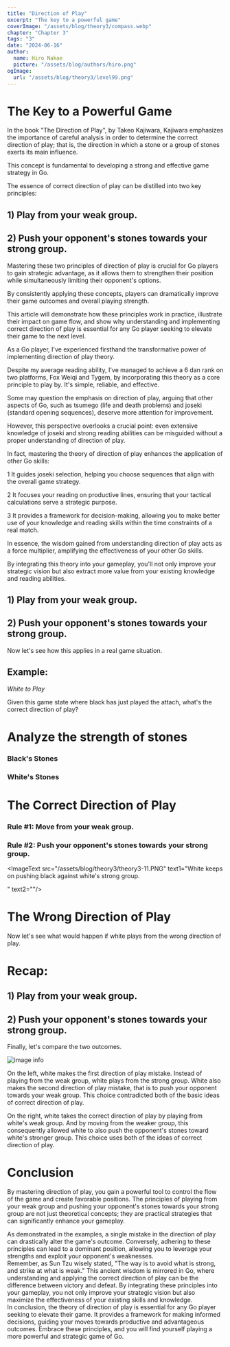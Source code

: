 ```yaml
---
title: "Direction of Play"
excerpt: "The key to a powerful game"
coverImage: "/assets/blog/theory3/compass.webp"
chapter: "Chapter 3"
tags: "3"
date: "2024-06-16"
author:
  name: Hiro Nakae
  picture: "/assets/blog/authors/hiro.png"
ogImage:
  url: "/assets/blog/theory3/level99.png"
---
```




<div className="mt-8"/>


# The Key to a Powerful Game

<div className="mt-4"/>

In the book "The Direction of Play", by Takeo Kajiwara, Kajiwara emphasizes the importance of careful analysis in order to determine the correct direction of play; that is, the direction in which a stone or a group of stones exerts its main influence. 
<div className="mt-2"/>
This concept is fundamental to developing a strong and effective game strategy in Go.


<div className="mt-8"/>

The essence of correct direction of play can be distilled into two key principles:

<div className="mt-4"/>

## 1) Play from your weak group.

<div className="mt-2"/>

## 2) Push your opponent's stones towards your strong group.

<div className="mt-8"/>

Mastering these two principles of direction of play is crucial for Go players to gain strategic advantage, as it allows them to strengthen their position while simultaneously limiting their opponent's options. 
<div className="mt-2"/>
By consistently applying these concepts, players can dramatically improve their game outcomes and overall playing strength.

<div className="mt-4"/>

This article will demonstrate how these principles work in practice, illustrate their impact on game flow, and show why understanding and implementing correct direction of play is essential for any Go player seeking to elevate their game to the next level.

<div className="mt-4"/>

As a Go player, I've experienced firsthand the transformative power of implementing direction of play theory. 
<div className="mt-2"/>
Despite my average reading ability, I've managed to achieve a 6 dan rank on two platforms, Fox Weiqi and Tygem, by incorporating this theory as a core principle to play by. It's simple, reliable, and effective. 

<div className="mt-4"/>

Some may question the emphasis on direction of play, arguing that other aspects of Go, such as tsumego (life and death problems) and joseki (standard opening sequences), deserve more attention for improvement. 
<div className="mt-2"/>
However, this perspective overlooks a crucial point: even extensive knowledge of joseki and strong reading abilities can be misguided without a proper understanding of direction of play.

<div className="mt-4"/>

In fact, mastering the theory of direction of play enhances the application of other Go skills:

<div className="mt-4"/>

1 It guides joseki selection, helping you choose sequences that align with the overall game strategy.

<div className="mt-2"/>

2 It focuses your reading on productive lines, ensuring that your tactical calculations serve a strategic purpose.

<div className="mt-2"/>

3 It provides a framework for decision-making, allowing you to make better use of your knowledge and reading skills within the time constraints of a real match.

<div className="mt-4"/>

In essence, the wisdom gained from understanding direction of play acts as a force multiplier, amplifying the effectiveness of your other Go skills. 
<div className="mt-2"/>
By integrating this theory into your gameplay, you'll not only improve your strategic vision but also extract more value from your existing knowledge and reading abilities.

<div className="mt-4"/>

## 1) Play from your weak group.

<div className="mt-2"/>

## 2) Push your opponent's stones towards your strong group.

Now let's see how this applies in a real game situation. 

<div className="mt-8"/>

## Example:

<div className="mt-4"/>

_White to Play_

Given this game state where black has just played the attach, what's the correct direction of play?

<ImageText src="/assets/blog/theory3/theory3-1.PNG" text1="The first thing we need to check is the strength of each of the groups. Which groups are weak? Which groups are strong?
" text2="If we can't judge the strenth and weakness of a group, we won't be able to use the two basic concepts of direction of,
1 play from your weak group.
2 push your opponent's stones against your strong group. For this reason, we'll first take a look at each of the groups on this board."/>



# Analyze the strength of stones

<div className="mt-4"/>

###  Black's Stones

<ImageText src="/assets/blog/theory3/theory3-1.PNG" text1=" First of all, the upper left and upper right corners are alive and strong. Also the large knight enclosure in the bottom right is pretty stable so we can call that a strong group as well. The one extension stone at R9 has a connection in either side in miai, so it's not a weak stone that we will need to worry about. " text2="This leaves us with the one group in the center. It has no base and no eye shape. It's a floating weak group."/>

### White's Stones

<ImageText src="/assets/blog/theory3/theory3-2.PNG" text1="The group on the upper side is fully connected up, and it has a lot of territory (eye space) so it is a strong group. Based on how you look at it, you could even treat it as a wall of thickness. The one stone on the star point in the bottom left is left alone so it's strong for now. So this leaves us with the one group in the center." text2="This white group in the center as it is in the moment carries this weakness."/>



<ImageText src="/assets/blog/theory3/theory3-3.PNG" text1="If white responds by defending the cutting point," text2=""/>



<ImageText src="/assets/blog/theory3/theory3-4.PNG" text1="Black can jump.
And white is left with zero eyes." text2="Given this reality, this white group cannot be considered strong.
It's more like an unstable group because the eye shape is not there yet.
So we can say that this group is a weak group."/>


<ImageText src="/assets/blog/theory3/theory3-1.PNG" text1="Great, so now we've checked the status of all groups on the board for both sides.
White has a weak group in the center so we'll have to care for it as we play our next moves. With this in mind, we'll look at the two theories of direction again." text2=""/>

# The Correct Direction of Play

<div className="mt-4"/>

### Rule #1: Move from your weak group.

<div className="mt-2"/>

### Rule #2: Push your opponent's stones towards your strong group.

<ImageText src="/assets/blog/theory3/theory3-5.PNG" text1="We are both playing from white's unstable group in the center, and pushing black's weak group against white's strong group." text2=""/>



<ImageText src="/assets/blog/theory3/theory3-6.PNG" text1="Black doesn't have much of an option here but to respond by extending..." text2=""/>




<ImageText src="/assets/blog/theory3/theory3-7.PNG" text1="But white will just keep pushing with the image of pressing black against white's strong group." text2=""/>

<ImageText src="/assets/blog/theory3/theory3-8.PNG" text1="Black again has not much of an option but to keep his head out to prevent being surrounded...
" text2=""/>


<ImageText src="/assets/blog/theory3/theory3-9.PNG" text1="But once again, white pushes from the weak group and pushes black's weak group against white's thickness." text2=""/>



<ImageText src="/assets/blog/theory3/theory3-10.PNG" text1="Continued by black extend.
" text2=""/>

<ImageText src="/assets/blog/theory3/theory3-11.PNG" text1="White keeps on pushing black against white's strong group.

" text2=""/>

<ImageText src="/assets/blog/theory3/theory3-12.PNG" text1="Black extends." text2=""/>


<ImageText src="/assets/blog/theory3/theory3-13.PNG" text1="And since what matters here is direction of play, we push yet again with no problem.
Remember, white's group on the top side of the board is very strong. So we will push the opponent's group against it." text2=""/>

<ImageText src="/assets/blog/theory3/theory3-14.PNG" text1="Black doesn't have much other than to extend again," text2=""/>

<ImageText src="/assets/blog/theory3/theory3-15.PNG" text1="And around here white can follow through by playing a knights move down to the third line. Now observe how black's direction of play is completely uninteresting. Not only is black getting pressed into an un-interesting direction, white with every move, is building a massive thickness towards the center." text2=""/>

<ImageText src="/assets/blog/theory3/theory3-16.PNG" text1="And so even if black adds another move to somehow save this group from dieing, white can just take sente here and play somewhere on the bottom side of the board to turn the thickness he has made into a ji-moyo." text2=""/>

# The Wrong Direction of Play

<div className="mt-4"/>

Now let's see what would happen if white plays from the wrong direction of play.

<ImageText src="/assets/blog/theory3/theory3-17.PNG" text1="White jumps from strong group.
" text2="
We can clearly see that white is moving from the strong group, contradicting the first fundamental rule of direction, Move from your weak group.
"/>

<ImageText src="/assets/blog/theory3/theory3-18.PNG" text1="Because of white's direction of play, black now gets to hane here against white's weak group.
" text2=""/>

<ImageText src="/assets/blog/theory3/theory3-19.PNG" text1="White extends to save the stone...
" text2=""/>

<ImageText src="/assets/blog/theory3/theory3-20.PNG" text1="But black will now return to this bumping move and secure a clean escape out into the center, leaving white's center group unsettled." text2=""/>



# Recap:

<div className="mt-4"/>

## 1) Play from your weak group.

<div className="mt-2"/>

## 2) Push your opponent's stones towards your strong group.

<div className="mt-4"/>

Finally, let's compare the two outcomes.

![image info](/assets/blog/theory3/theory3-comparison.png)

On the left, white makes the first direction of play mistake. Instead of playing from the weak group, white plays from the strong group. White also makes the second direction of play mistake, that is to push your opponent towards your weak group. This choice contradicted both of the basic ideas of correct direction of play.

On the right, white takes the correct direction of play by playing from white's weak group. And by moving from the weaker group, this consequently allowed white to also push the opponent's stones toward white's stronger group. This choice uses both of the ideas of correct direction of play.

<div className="mt-8"/>

# Conclusion

<div className="mt-4"/>

By mastering direction of play, you gain a powerful tool to control the flow of the game and create favorable positions. The principles of playing from your weak group and pushing your opponent's stones towards your strong group are not just theoretical concepts; they are practical strategies that can significantly enhance your gameplay.
<div className="mt-4"/>
As demonstrated in the examples, a single mistake in the direction of play can drastically alter the game's outcome. Conversely, adhering to these principles can lead to a dominant position, allowing you to leverage your strengths and exploit your opponent's weaknesses.
<div className="mt-4"/>
Remember, as Sun Tzu wisely stated, "The way is to avoid what is strong, and strike at what is weak." This ancient wisdom is mirrored in Go, where understanding and applying the correct direction of play can be the difference between victory and defeat. By integrating these principles into your gameplay, you not only improve your strategic vision but also maximize the effectiveness of your existing skills and knowledge.
<div className="mt-4"/>
In conclusion, the theory of direction of play is essential for any Go player seeking to elevate their game. It provides a framework for making informed decisions, guiding your moves towards productive and advantageous outcomes. Embrace these principles, and you will find yourself playing a more powerful and strategic game of Go. 


<div className="pb-8"/>